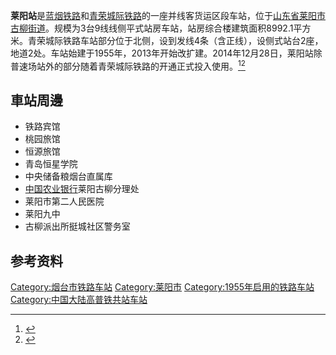 {{Infobox China railway station
|车站名称 = 莱阳站
|图片 = Laiyang Railway Station.jpg
|图片介绍 = 
|车站拼音 = Laiyang
|英文名称 = Laiyang Railway Station
|车站代码 = 18521<ref>{{cite book|title=中华人民共和国铁路车站代码（GB/T 10302-2010）|publisher=中国标准出版社|year=2010|isbn=155066140495|ignore-isbn-error=true|pages=20}}</ref>
|电报码 = LYK
|拼音码 = LYA
|车站位置 = [[山东省|山东省]][[烟台市|烟台市]][[莱阳市|莱阳市]][[古柳街道|古柳街道]]
|坐标 = {{coord|36|55|39.67|N|120|42|20.55|E|display=inline,title}}
|归属 = [[济南铁路局|济南铁路局]][[烟台车务段|烟台车务段]]
|线路 = [[蓝烟铁路|蓝烟铁路]]、[[青荣城际铁路|青荣城际铁路]]
|车站等级 = [[三等站_(中国大陆)|三等站]]
|月台数目 = 3
|站台面 = 
|股道数目 = 9 
|网站 = 
}}
'''莱阳站'''是[[蓝烟铁路|蓝烟铁路]]和[[青荣城际铁路|青荣城际铁路]]的一座并线客货运区段车站，位于[[山东省|山东省]][[莱阳市|莱阳市]][[古柳街道|古柳街道]]。规模为3台9线线侧平式站房车站，站房综合楼建筑面积8992.1平方米。青荣城际铁路车站部分位于北侧，设到发线4条（含正线），设侧式站台2座，地道2处。车站始建于1955年，2013年开始改扩建。2014年12月28日，莱阳站除普速场站外的部分随着青荣城际铁路的开通正式投入使用。<ref>{{Cite web |url=http://news.163.com/14/1127/13/AC2ETBTK00014AED.html |title=莱阳新站坐落于老站西侧 |access-date=2016-04-03 |archive-url=https://web.archive.org/web/20160415144353/http://news.163.com/14/1127/13/AC2ETBTK00014AED.html |archive-date=2016-04-15 |dead-url=yes }}</ref><ref>{{Cite web |url=http://sjb.qlwb.com.cn/qlwb/content/20140716/articelj07003fm.htm |title=莱阳新火车站11月底交付使用 |access-date=2016-04-03 |archive-date=2016-04-26 |archive-url=https://web.archive.org/web/20160426201916/http://sjb.qlwb.com.cn/qlwb/content/20140716/articelj07003fm.htm |dead-url=no }}</ref>

==車站周邊==
* 铁路宾馆
* 桃园旅馆
* 恒源旅馆
* 青岛恒星学院
* 中央储备粮烟台直属库
* [[中国农业银行|中国农业银行]]莱阳古柳分理处
* 莱阳市第二人民医院
* 莱阳九中
* 古柳派出所挺城社区警务室

==参考资料==
{{reflist}}

{{蓝烟铁路}}
{{青荣城际铁路}}

[[Category:烟台市铁路车站|Category:烟台市铁路车站]]
[[Category:莱阳市|Category:莱阳市]]
[[Category:1955年启用的铁路车站|Category:1955年启用的铁路车站]]
[[Category:中国大陆高普铁共站车站|Category:中国大陆高普铁共站车站]]